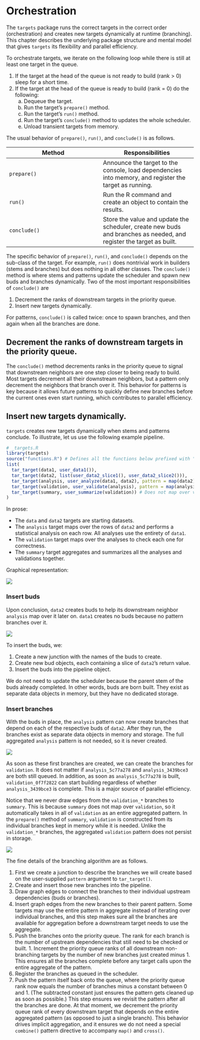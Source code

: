 # Orchestration {#orchestration}

The `targets` package runs the correct targets in the correct order (orchestration) and creates new targets dynamically at runtime (branching). This chapter describes the underlying package structure and mental model that gives `targets` its flexibility and parallel efficiency.

To orchestrate targets, we iterate on the following loop while there is still at least one target in the queue.

1. If the target at the head of the queue is not ready to build (rank > 0) sleep for a short time.
1. If the target at the head of the queue is ready to build (rank = 0) do the following:
    a. Dequeue the target.
    a. Run the target's `prepare()` method.
    a. Run the target's `run()` method.
    a. Run the target's `conclude()` method to updates the whole scheduler.
    a. Unload transient targets from memory.

The usual behavior of `prepare()`, `run()`, and `conclude()` is as follows.

Method | Responsibilities
---|---
`prepare()` | Announce the target to the console, load dependencies into memory, and register the target as running.
`run()` | Run the R command and create an object to contain the results.
`conclude()` | Store the value and update the scheduler, create new buds and branches as needed, and register the target as built.

The specific behavior of `prepare()`, `run()`, and `conclude()` depends on the sub-class of the target. For example, `run()` does nontrivial work in builders (stems and branches) but does nothing in all other classes. The `conclude()` method is where stems and patterns update the scheduler and spawn new buds and branches dynamically. Two of the most important responsibilities of `conclude()` are 

1. Decrement the ranks of downstream targets in the priority queue.
1. Insert new targets dynamically.

For patterns, `conclude()` is called twice: once to spawn branches, and then again when all the branches are done.

## Decrement the ranks of downstream targets in the priority queue.

The `conclude()` method decrements ranks in the priority queue to signal that downstream neighbors are one step closer to being ready to build. Most targets decrement all their downstream neighbors, but a pattern only decrement the neighbors that branch over it. This behavior for patterns is key because it allows future patterns to quickly define new branches before the current ones even start running, which contributes to parallel efficiency.

## Insert new targets dynamically.

`targets` creates new targets dynamically when stems and patterns conclude. To illustrate, let us use the following example pipeline.

```r
# _targets.R
library(targets)
source("functions.R") # Defines all the functions below prefixed with "user_".
list(
  tar_target(data1, user_data1()),
  tar_target(data2, list(user_data2_slice1(), user_data2_slice2())),
  tar_target(analysis, user_analyze(data1, data2), pattern = map(data2)),
  tar_target(validation, user_validate(analysis), pattern = map(analysis)),
  tar_target(summary, user_summarize(validation)) # Does not map over validation.
)
```

In prose:

* The `data` and `data2` targets are starting datasets.
* The `analysis` target maps over the rows of `data2` and performs a statistical analysis on each row. All analyses use the entirety of `data1`.
* The `validation` target maps over the analyses to check each one for correctness.
* The `summary` target aggregates and summarizes all the analyses and validations together.

Graphical representation:

![](man/figures/orchestration-start.png)

### Insert buds

Upon conclusion, `data2` creates buds to help its downstream neighbor `analysis` map over it later on. `data1` creates no buds because no pattern branches over it.

![](man/figures/orchestration-data2.png)

To insert the buds, we:

1. Create a new junction with the names of the buds to create.
1. Create new bud objects, each containing a slice of `data2`'s return value.
1. Insert the buds into the pipeline object.

We do not need to update the scheduler because the parent stem of the buds already completed. In other words, buds are born built. They exist as separate data objects in memory, but they have no dedicated storage.

### Insert branches

With the buds in place, the `analysis` pattern can now create branches that depend on each of the respective buds of `data2`. After they run, the branches exist as separate data objects in memory and storage. The full aggregated `analysis` pattern is not needed, so it is never created.

![](man/figures/orchestration-analysis.png)

As soon as these first branches are created, we can create the branches for `validation`. It does not matter if `analysis_5c77a278` and `analysis_3439bce3` are both still queued. In addition, as soon as `analysis_5c77a278` is built, `validation_0f7f2822` can start building regardless of whether `analysis_3439bce3` is complete. This is a major source of parallel efficiency.

Notice that we never draw edges from the `validation_*` branches to `summary`. This is because `summary` does not map over `validation`, so it automatically takes in all of `validation` as an entire aggregated pattern. In the `prepare()` method of `summary`, `validation` is constructed from its individual branches kept in memory while it is needed. Unlike the `validation_*` branches, the aggregated `validation` pattern does not persist in storage.

![](man/figures/orchestration-validation.png)

The fine details of the branching algorithm are as follows.

1. First we create a junction to describe the branches we will create based on the user-supplied `pattern` argument to `tar_target()`.
1. Create and insert those new branches into the pipeline.
1. Draw graph edges to connect the branches to their individual upstream dependencies (buds or branches).
1. Insert graph edges from the new branches to their parent pattern. Some targets may use the entire pattern in aggregate instead of iterating over individual branches, and this step makes sure all the branches are available for aggregation before a downstream target needs to use the aggregate.
1. Push the branches onto the priority queue. The rank for each branch is the number of upstream dependencies that still need to be checked or built. 1. Increment the priority queue ranks of all downstream non-branching targets by the number of new branches just created minus 1. This ensures all the branches complete before any target calls upon the entire aggregate of the pattern.
1. Register the branches as queued in the scheduler.
1. Push the pattern itself back onto the queue, where the priority queue rank now equals the number of branches minus a constant between 0 and 1. (The subtracted constant just ensures the pattern gets cleaned up as soon as possible.) This step ensures we revisit the pattern after all the branches are done. At that moment, we decrement the priority queue rank of every downstream target that depends on the entire aggregated pattern (as opposed to just a single branch). This behavior drives implicit aggregation, and it ensures we do not need a special `combine()` pattern directive to accompany `map()` and `cross()`.
